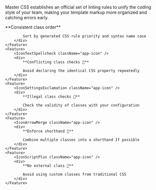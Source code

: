
Master CSS establishes an official set of linting rules to unify the coding style of your team, making your template markup more organized and catching errors early.

<Features className="grid-cols:3@sm mt:50">
    <Feature>
        <IconStatusChange className="app-icon-primary" />
        <div>
            **Consistent class order**
            
            Sort by generated CSS rule priority and syntax name case
        </div>
    </Feature>
    <Feature>
        <IconTextSpellcheck className="app-icon" />
        <div>
            **Conflicting class checks 🚧**
            
            Avoid declaring the identical CSS property repeatedly
        </div>
    </Feature>
    <Feature>
        <IconSettingsExclamation className="app-icon" />
        <div>
            **Illegal class checks 🚧**
            
            Check the validity of classes with your configuration
        </div>
    </Feature>
    <Feature>
        <IconArrowMerge className="app-icon" />
        <div>
            **Enforce shorthand 🚧**
            
            Combine multiple classes into a shorthand If possible
        </div>
    </Feature>
    <Feature>
        <IconScriptPlus className="app-icon" />
        <div>
            **No external class 🚧**
            
            Avoid using custom classes from traditional CSS
        </div>
    </Feature>
</Features>
